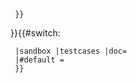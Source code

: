 {{Sister project
| image    = {{Superimpose
  | base = Wikidata-logo.svg
  | base_width = 40px
  | base_link = Wikipedia:Wikidata
  | float = Magnifying glass icon mgx2.svg
  | float_link = Wikipedia:Wikidata
  | float_width = 28px
  | x = 12
  | y = 0
  }}
| position = {{{position|}}}
| text     = 本{{template other
  | 模板
  | {{module other
    | {{NS1}}
    | {{category other
      | 分类
      | 页面 <!-- not template, module, or category -->
      }}
    }}
  }}[[:Category:{{{cat|维基数据追踪分类}}}|追踪]]{{#if:{{{section|}}}
  | 一个或多个[[维基数据]]属性。更多細節請參見[[#{{{section}}}|§&nbsp;{{{section}}}]]
  | [[维基数据]]属性：{{#invoke:Uses Wikidata|usesProperty}}
  }}
}}<includeonly>{{#switch:{{SUBPAGENAME}}
  |sandbox |testcases |doc= <!--no category-->
  |#default = {{template other
    | [[Category:跟踪维基数据的模板]]
    | {{module other
      | [[Category:跟踪维基数据的模块]]
      | {{category other
        | <!-- if used in a category, don't automatically add parent category -->
        | <!-- not template, module, or category -->
        }}
      }}
    }} 
  }}</includeonly><noinclude>
{{Documentation}}<!-- Add categories and interwikis to the /doc sub-page -->
</noinclude>